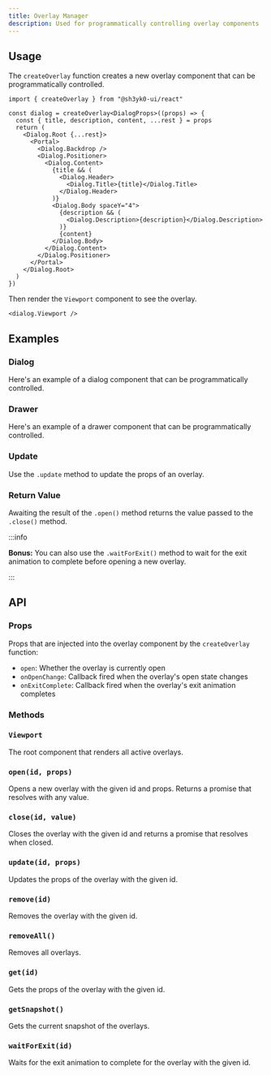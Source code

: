 ```yaml
---
title: Overlay Manager
description: Used for programmatically controlling overlay components
---
```


## Usage

The `createOverlay` function creates a new overlay component that can be
programmatically controlled.

```tsx
import { createOverlay } from "@sh3yk0-ui/react"

const dialog = createOverlay<DialogProps>((props) => {
  const { title, description, content, ...rest } = props
  return (
    <Dialog.Root {...rest}>
      <Portal>
        <Dialog.Backdrop />
        <Dialog.Positioner>
          <Dialog.Content>
            {title && (
              <Dialog.Header>
                <Dialog.Title>{title}</Dialog.Title>
              </Dialog.Header>
            )}
            <Dialog.Body spaceY="4">
              {description && (
                <Dialog.Description>{description}</Dialog.Description>
              )}
              {content}
            </Dialog.Body>
          </Dialog.Content>
        </Dialog.Positioner>
      </Portal>
    </Dialog.Root>
  )
})
```

Then render the `Viewport` component to see the overlay.

```tsx
<dialog.Viewport />
```

## Examples

### Dialog

Here's an example of a dialog component that can be programmatically controlled.

<ExampleTabs name="overlay-basic" />

### Drawer

Here's an example of a drawer component that can be programmatically controlled.

<ExampleTabs name="overlay-with-drawer" />

### Update

Use the `.update` method to update the props of an overlay.

<ExampleTabs name="overlay-with-update" />

### Return Value

Awaiting the result of the `.open()` method returns the value passed to the
`.close()` method.

:::info

**Bonus:** You can also use the `.waitForExit()` method to wait for the exit
animation to complete before opening a new overlay.

:::

<ExampleTabs name="overlay-with-return-value" />

## API

### Props

Props that are injected into the overlay component by the `createOverlay`
function:

- `open`: Whether the overlay is currently open
- `onOpenChange`: Callback fired when the overlay's open state changes
- `onExitComplete`: Callback fired when the overlay's exit animation completes

### Methods

### `Viewport`

The root component that renders all active overlays.

### `open(id, props)`

Opens a new overlay with the given id and props. Returns a promise that resolves
with any value.

### `close(id, value)`

Closes the overlay with the given id and returns a promise that resolves when
closed.

### `update(id, props)`

Updates the props of the overlay with the given id.

### `remove(id)`

Removes the overlay with the given id.

### `removeAll()`

Removes all overlays.

### `get(id)`

Gets the props of the overlay with the given id.

### `getSnapshot()`

Gets the current snapshot of the overlays.

### `waitForExit(id)`

Waits for the exit animation to complete for the overlay with the given id.
